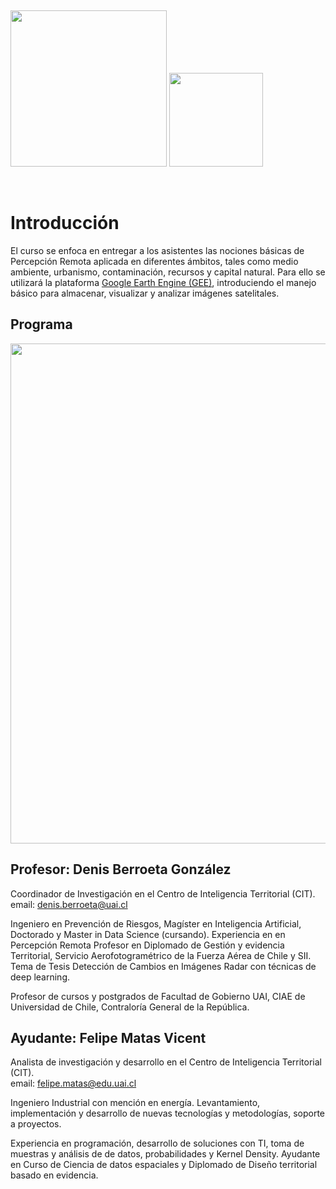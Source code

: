 <br>

[![](imagenes/Logo_CIT_UAI_Negro.png){fig-align="left" width="250"}](https://cit.uai.cl) ![](imagenes/Sentinel-2.png){fig-align="right" width="150"}

<br>

# Introducción

El curso se enfoca en entregar a los asistentes las nociones básicas de Percepción Remota aplicada en diferentes ámbitos, tales como medio ambiente, urbanismo, contaminación, recursos y capital natural. Para ello se utilizará la plataforma [Google Earth Engine (GEE)](https://earthengine.google.com), introduciendo el manejo básico para almacenar, visualizar y analizar imágenes satelitales.


## Programa
![](imagenes/all_diagrama.png){fig-align="center" width="800"}




## Profesor: Denis Berroeta González {.unnumbered}

Coordinador de Investigación en el Centro de Inteligencia Territorial (CIT).   
email: <denis.berroeta@uai.cl>

Ingeniero en Prevención de Riesgos, Magíster en Inteligencia Artificial, Doctorado y Master in Data Science (cursando). Experiencia en en Percepción Remota Profesor en Diplomado de Gestión y evidencia Territorial, Servicio Aerofotogramétrico de la Fuerza Aérea de Chile y SII. Tema de Tesis Detección de Cambios en Imágenes Radar con técnicas de deep learning.

Profesor de cursos y postgrados de Facultad de Gobierno UAI, CIAE de Universidad de Chile, Contraloría General de la República.

## Ayudante: Felipe Matas Vicent{.unnumbered}

Analista de investigación y desarrollo en el Centro de Inteligencia Territorial (CIT).  
email: <felipe.matas@edu.uai.cl>

Ingeniero Industrial con mención en energía. Levantamiento, implementación y desarrollo de nuevas tecnologías y metodologías, soporte a proyectos.

Experiencia en programación, desarrollo de soluciones con TI, toma de muestras y análisis de de datos, probabilidades y Kernel Density. Ayudante en Curso de Ciencia de datos espaciales y Diplomado de Diseño territorial basado en evidencia.


